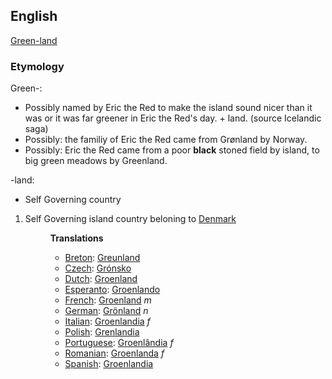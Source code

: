 ==English==

[[Green-land]]

===Etymology===
Green-:
*Possibly named by Eric the Red to make the island sound nicer than it was or it was far greener in Eric the Red's day. + land. (source Icelandic saga)
*Possibly: the familiy of Eric the Red came from Grønland by Norway.
*Possibly: Eric the Red came from a poor '''black''' stoned field by island, to big green meadows by Greenland.
-land:
* Self Governing country

# Self Governing island country beloning to [[Denmark]]
#:'''Translations'''
#:*[[Breton]]: [[Greunland]]
#:*[[Czech]]: [[Grónsko]]
#:*[[Dutch]]: [[Groenland]]
#:*[[Esperanto]]: [[Groenlando]]
#:*[[French]]: [[Groenland]] ''m''
#:*[[German]]: [[Grönland]] ''n''
#:*[[Italian]]: [[Groenlandia]] ''f''
#:*[[Polish]]: [[Grenlandia]]
#:*[[Portuguese]]: [[Groenlândia]] ''f''
#:*[[Romanian]]: [[Groenlanda]] ''f''
#:*[[Spanish]]: [[Groenlandia]]
